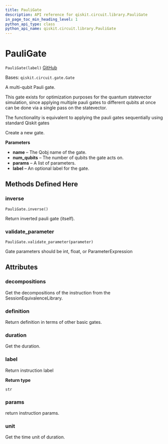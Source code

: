 ```yaml
---
title: PauliGate
description: API reference for qiskit.circuit.library.PauliGate
in_page_toc_min_heading_level: 1
python_api_type: class
python_api_name: qiskit.circuit.library.PauliGate
---
```


# PauliGate

<span id="qiskit.circuit.library.PauliGate" />

`PauliGate(label)` [GitHub](https://github.com/qiskit/qiskit/tree/stable/0.18/qiskit/circuit/library/generalized_gates/pauli.py "view source code")

Bases: `qiskit.circuit.gate.Gate`

A multi-qubit Pauli gate.

This gate exists for optimization purposes for the quantum statevector simulation, since applying multiple pauli gates to different qubits at once can be done via a single pass on the statevector.

The functionality is equivalent to applying the pauli gates sequentially using standard Qiskit gates

Create a new gate.

**Parameters**

*   **name** – The Qobj name of the gate.
*   **num\_qubits** – The number of qubits the gate acts on.
*   **params** – A list of parameters.
*   **label** – An optional label for the gate.

## Methods Defined Here

### inverse

<span id="qiskit.circuit.library.PauliGate.inverse" />

`PauliGate.inverse()`

Return inverted pauli gate (itself).

### validate\_parameter

<span id="qiskit.circuit.library.PauliGate.validate_parameter" />

`PauliGate.validate_parameter(parameter)`

Gate parameters should be int, float, or ParameterExpression

## Attributes

<span id="qiskit.circuit.library.PauliGate.decompositions" />

### decompositions

Get the decompositions of the instruction from the SessionEquivalenceLibrary.

<span id="qiskit.circuit.library.PauliGate.definition" />

### definition

Return definition in terms of other basic gates.

<span id="qiskit.circuit.library.PauliGate.duration" />

### duration

Get the duration.

<span id="qiskit.circuit.library.PauliGate.label" />

### label

Return instruction label

**Return type**

`str`

<span id="qiskit.circuit.library.PauliGate.params" />

### params

return instruction params.

<span id="qiskit.circuit.library.PauliGate.unit" />

### unit

Get the time unit of duration.

